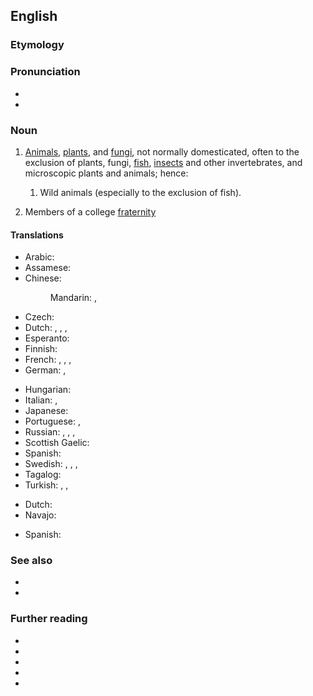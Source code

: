 ==English==

===Etymology===
{{compound|en|wild|life}}

===Pronunciation===
* {{IPA|en|/ˈwaɪldlaɪf/}}
* {{audio|en|En-au-wildlife.ogg|Audio (AU)}}

===Noun===
{{wikipedia}}
{{en-noun|-}}

# [[animal|Animals]], [[plant]]s, and [[fungus|fungi]], not normally domesticated, often to the exclusion of plants, fungi, [[fish]], [[insect]]s and other invertebrates, and microscopic plants and animals; hence:
#:{{ux|en|This town offers '''wildlife''' tours where you can go and watch the bears, deer, wild rabbits and other creatures in their natural habitats.}}
## {{lb|en|in particular}} Wild animals (especially to the exclusion of fish).
# {{lb|en|slang}} Members of a college [[fraternity]]

====Translations====
{{trans-top|animals and plants in their natural environment}}
* Arabic: {{t|ar|اَلْحَيَاة اَلْبَرِّيَّة|f|tr=al-ḥayāh al-barriyya}}
* Assamese: {{t|as|বনৰীয়া জীৱ-জন্তু}}
* Chinese:
*: Mandarin: {{t+|cmn|野生動物|sc=Hani}}, {{t+|cmn|野生动物|tr=yěshēng dòngwù|sc=Hani}}
* Czech: {{t-needed|cs}}
* Dutch: {{t|nl|wildleven|n}}, {{t+|nl|wildlife}}, {{t|nl|wilde planten en dieren}}, {{t|nl|levende natuur}}
* Esperanto: {{t|eo|faŭno}}
* Finnish: {{t+|fi|villieläin|p|alt=villieläimet}}
* French: {{t+|fr|nature|f}}, {{t+|fr|environnement|f}}, {{t+|fr|faune|f}}, {{t+|fr|flore|f}}
* German: {{t+|de|Tierwelt|f}}, {{t+|de|Fauna|f}}
{{trans-mid}}
* Hungarian: {{t|hu|vadvilág}}
* Italian: {{t+|it|fauna|f}}, {{t|it|fauna selvatica|f}}
* Japanese: {{t|ja|野生動物|tr=やせいどうぶつ, yasei dōbutsu}}
* Portuguese: {{t|pt|vida selvagem|f}}, {{t+|pt|fauna|f}}
* Russian: {{t|ru|ди́кая приро́да|f}}, {{t|ru|жива́я приро́да|f}}, {{t|ru|живо́тный мир|m}}, {{t+|ru|фа́уна|f}}
* Scottish Gaelic: {{t|gd|fiadh-bheatha|f}}
* Spanish: {{t|es|vida silvestre|f}}
* Swedish: {{t+|sv|vilt|n}}, {{t+|sv|natur|c}}, {{t+|sv|fauna|c}}, {{t+|sv|flora|c}}
* Tagalog: {{t|tl|buhay-ilang}}
* Turkish: {{t|tr|vahşi yaşam}}, {{t|tr|vahşi hayat}}, {{t|tr|vahşi doğa}}
{{trans-bottom}}

{{trans-top|animals (without plants)}}
* Dutch: {{t|nl|wilde dieren}}
* Navajo: {{t|nv|naaldeehii}}
{{trans-mid}}
* Spanish: {{t+|es|fauna|f}}
{{trans-bottom}}

===See also===
* {{l|en|flora}}
* {{l|en|fauna}}

===Further reading===
* {{R:OneLook}}
* {{cite-web
|url=http://www.ecy.wa.gov/programs/tcp/policies/terrestrial/TEEDefinitions.htm
|title=Definitions and Acronyms
|publisher=Department of Ecology State of Washington
|accessdate=2011-04-28
|archiveurl=https://web.archive.org/web/20110426024217/http://www.ecy.wa.gov/programs/tcp/policies/terrestrial/TEEDefinitions.htm
|archivedate=26 April 2011
}}
* {{cite-web
|url=http://www.ncwildlife.org/Regs/Regs_Definition_Terms.htm
|title=Regulation definitions
|publisher=North Carolina Wildlife Resources Commission
|accessdate=2011-04-28}}
* {{cite-web
|url=http://www.pskf.ca/publications/glossary.html
|title=Glossary
|publisher=The Pacific Streamkeepers Federation
|accessdate=2011-04-28}}
* {{cite-web
|url=http://www.scvas.org/index.php?page=text&id=wdpdict
|title=Wetlands Discovery Program Dictionary
|publisher=Santa Clara Valley Audubon society
|accessdate=2011-04-28
|archiveurl=https://web.archive.org/web/20071126132610/http://www.scvas.org/index.php?page=text&id=wdpdict
|archivedate=26 November 2007
}}